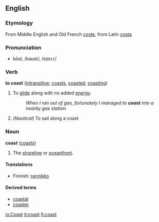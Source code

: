 ==English==
===Etymology===
From Middle English and Old French [[coste]], from Latin [[costa]]

===Pronunciation===
*kōst, /kəʊst/, /<tt>k@Ust</tt>/

===Verb===
'''to coast''' ([[intransitive]]; [[coasts]], [[coasted]], [[coasting]])

# To [[glide]] along with no added [[energy]].
#:''When I ran out of gas, fortunately I managed to '''coast''' into a nearby gas station.''
# (''Nautical'') To sail along a coast

===Noun===
'''coast''' ([[coasts]])

#The [[shoreline]] or [[oceanfront]].

====Translations====
*Finnish: [[rannikko]]

====Derived terms====
*[[coastal]]
*[[coaster]]

[[io:Coast]]
[[it:coast]]
[[fi:coast]]